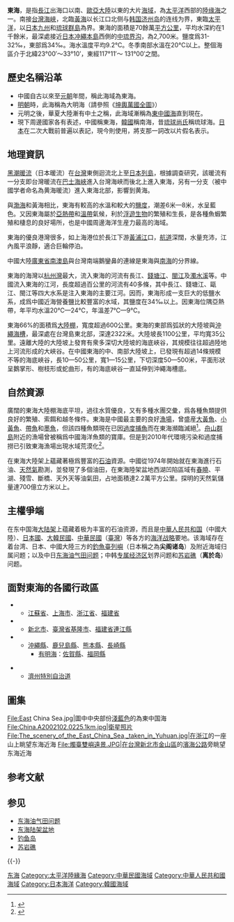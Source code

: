 {{Otheruses|subject=東海}}
{{Refimprove|time=2019-02-07T07:35:52+00:00}}

{{noteTA
|G1 = 钓鱼台
|1 = zh-hans:大陆架;zh-hk:大陸架;zh-tw:大陸棚;
|2 = zh-hans:中琉界沟; zh-hant:沖繩海槽;
}}

{{Infobox body of water
| name = 东海
| area = 1,249,000平方公里
| max-depth = 2,700米
| type = [[陆缘海|陆缘海]]
| oceans = [[太平洋|太平洋]]
| location = {{PRC}}、{{JPN}}、{{ROK-KOR}}、{{ROC-TW}}
}}

{{Infobox Chinese
|pic = Mar de China Oriental - BM WMS 2004.jpg
|piccap = 东海周边地区、岛屿和城市
|p = Dōng Hǎi
|poj = tong-hái 
|wuu = ton<sup>平</sup> he<sup>上</sup> ''or'' ton<sup>平</sup> tson<sup>平</sup> koh<sup>入</sup> he<sup>上</sup>
|j = dung<sup>1</sup> hoi<sup>2</sup> ''or'' dung<sup>1</sup> zung<sup>1</sup> gwok<sup>3</sup> hoi<sup>2</sup>
|h = dung<sup>24</sup> hoi<sup>31</sup> ''or'' dung<sup>24</sup> dung<sup>24</sup> gued<sup>2</sup> hoi<sup>31</sup>
|bpmf = ㄉㄨㄥ ㄏㄞˇ<br/>ㄉㄨㄥ ㄓㄨㄥ ㄍㄨㄛˊ ㄏㄞˇ
|romaji = Higashi Shina Kai
|kanji = 東シナ海<br/>
|kana = ひがしシナかい
|hangul = 동중국해<br/>
|hanja = 東中國海<br/>
|rr = Dong Jungguk Hae<br/>Nam Joseon Hae/Nam Hae
|mr = Tong Chungguk Hae<br/>Nam Chosŏn Hae/Nam Hae
|ind = Laut Tiongkok Timur <br/>Laut Cina Timur（2014年以前为）
|msa = Laut China Timur
}}

'''東海'''，是指[[長江|長江]]出海口以南、[[歐亞大陸|歐亞大陸]]以東的大片[[海|海域]]，為[[太平洋|太平洋]]西部的[[陸缘海|陸缘海]]之一。南接[[台灣海峽|台灣海峽]]，北臨[[黃海|黃海]]以长江口北侧与[[大韩民国|韩国]][[济州岛|济州岛]]的连线为界，東臨[[太平洋|太平洋]]，以[[日本|日本]][[九州_(日本)|九州]]和[[琉球群島|琉球群島]]為界。東海的面積是70餘萬[[平方公里|平方公里]]，平均水深約在1千餘米，最深處接近[[日本|日本]][[冲繩本島|冲繩本島]]西側的[[中琉界沟|中琉界沟]]，為2,700米。鹽度爲31-32‰，東部爲34‰。海水溫度平均9.2°C。冬季南部水溫在20°C以上。整個海區介于北緯23°00′～33°10′，東經117°11′～ 131°00′之間。

==歷史名稱沿革==
*中國自古以來至[[元朝|元朝]]年間，稱此海域為東海。
*[[明朝|明朝]]時，此海稱為大明海（請參照《[[坤輿萬國全圖|坤輿萬國全圖]]》）
*元明之後，華夏大陸漸有中土之稱，此海域漸稱為[[東中國海|東中國海]]直到現在。
*現下周邊國家各有表述，中國稱東海，[[韓國|韓國]]稱南海，昔[[琉球國|琉球尚氏]]稱琉球海。[[日本|日本]]在二次大戰前普遍以{{lang|ja|東支那海}}表記，現今則使用{{lang|ja|東シナ海}}，將支那一詞改以片假名表示。

== 地理資訊 ==
[[黑潮暖流|黑潮暖流]]（日本暖流）在[[台灣|台灣]]東側迴流北上至[[日本列島|日本列島]]，根據調查研究，該暖流有一分支即台灣暖流在[[巴士海峽|巴士海峽]]進入台灣海峽而後北上進入東海，另有一分支（被中國学者命名為黄海暖流）進入東海北部，影響到黄海。

與[[渤海|渤海]]和黃海相比，東海有較高的水溫和較大的[[鹽度|鹽度]]，潮差6米—8米，水呈藍色。又因東海屬於[[亚热带|亞熱帶]]和[[温带|溫帶]]氣候，利於[[浮游生物|浮遊生物]]的繁殖和生長，是各種魚蝦繁殖和棲息的良好場所，也是中國周邊海洋生産力最高的海域。

東海的優良港灣很多，如上海港位於長江下游[[黄浦江|黃浦江]]口，[[航道|航道]]深闊，水量充沛，江內風平浪靜，適合巨輪停泊。

中國大陸[[廣東省|廣東省]][[南澳島|南澳島]]與台灣南端鵝鑾鼻的連線是東海與[[南海|南海]]的分界線。

東海的海灣以[[杭州灣|杭州灣]]最大，流入東海的河流有長江、[[钱塘江|錢塘江]]、[[闽江|閩江]]及[[濁水溪|濁水溪]]等。中國流入東海的江河，長度超過百公里的河流有40多條，其中長江、錢塘江、甌江、閩江等四大水系是注入東海的主要江河。因而，東海形成一支巨大的低鹽水系，成爲中國近海營養鹽比較豐富的水域，其鹽度在34‰以上。因東海位隅亞熱帶，年平均水溫20℃—24℃，年溫差7℃—9℃。

東海66%的面積爲[[大陸棚|大陸棚]]，寬度超過600公里。東海的東部爲弧狀的大陸坡與[[沖繩海槽|沖繩海槽]]，最深處在台灣島東北部，深達2322米。大陸坡長1100公里，平均寬35公里。遠離大陸的大陸坡上發育有衆多深切大陸坡的海底峽谷，其規模往往超過陸地上河流形成的大峽谷。在中國東海的中、南部大陸坡上，已發現有超過14條規模不等的海底峽谷，長10—50公里，寬1—15公里，下切深度50—500米，平面形狀呈鵝掌形、樹枝形或蛇曲形，有的海底峽谷一直延伸到沖繩海槽底。

== 自然資源 ==
廣闊的東海大陸棚海底平坦，過往水質優良，又有多種水團交彙，爲各種魚類提供良好的繁殖、索餌和越冬條件。東海是中國最主要的良好[[漁場|漁場]]，曾盛産[[大黄鱼|大黃魚]]、[[小黄鱼|小黃魚]]、[[带鱼科|帶魚]]和[[墨斗魚|墨魚]]，但該四種魚類現在已因[[過度捕魚|過度捕魚]]而在東海瀕臨滅絕<ref name=people2013>{{Cite web |url=http://finance.people.com.cn/GB/n/2013/0417/c1004-21163613.html |title=东海无鱼可捕虾也快被电完 专家采标本11天无收 |website=人民網 |date=2013-04-17 |access-date=2018-02-23 |archive-date=2022-03-01 |archive-url=https://web.archive.org/web/20220301035917/http://finance.people.com.cn/GB/n/2013/0417/c1004-21163613.html }}</ref>。[[舟山群島|舟山群島]]附近的漁場曾被稱爲中國海洋魚類的寶庫。但是到2010年代環境污染和過度捕撈已引致東海漁場出現水域荒漠化<ref>{{Cite web |url=http://env.people.com.cn/GB/n1/2016/0330/c1010-28236964.html |title=环境污染和过度捕捞导致“东海无鱼” |website=人民網 |date=2016-03-30 |access-date=2018-02-23 |archive-date=2022-03-19 |archive-url=https://web.archive.org/web/20220319223046/http://env.people.com.cn/GB/n1/2016/0330/c1010-28236964.html }}</ref>。

在東海大陸架上蘊藏著極爲豐富的[[石油|石油]]資源。中國從1974年開始就在東海進行石油、[[天然氣|天然氣]]勘測，並發現了多個油田，在東海陸架盆地西湖凹陷區域有[[春晓油气田|春曉]]、平湖、殘雪、斷橋、天外天等油氣田，占地面積達2.2萬平方公里。探明的天然氣儲量達700億立方米以上。

== 主權爭端 ==
在东中国海[[大陆架|大陆架]]上蕴藏着极为丰富的石油资源，而且是[[中华人民共和国|中華人民共和国]]（中國大陸）、[[日本國|日本國]]、[[大韓民國|大韓民國]]、[[中華民國|中華民國]]（[[臺灣|臺灣]]）等各方的[[海洋|海洋]][[战略|战略]]要地。该海域存在着台湾、日本、中國大陸三方的[[釣魚臺列嶼|釣魚臺列嶼]]（日本稱之為'''尖阁诸岛'''）及附近海域归属问题；以及中日[[东海油气田问题|东海油气田问题]]；中韩[[专属经济区|专属经济区]]划界问题和[[苏岩礁|苏岩礁]]（'''离於岛'''）问题。

== 面對東海的各國行政區 ==
* {{PRC}}
** [[江蘇省|江蘇省]]、[[上海市|上海市]]、[[浙江省|浙江省]]、[[福建省|福建省]]
* {{ROC}}
** [[新北市|新北市]]、[[基隆市|臺灣省基隆市]]、[[中華民國福建省|福建省]][[馬祖|連江縣]]
* {{JPN}}
** [[沖繩縣|沖繩縣]]、[[鹿兒島縣|鹿兒島縣]]、[[熊本縣|熊本縣]]、[[長崎縣|長崎縣]]
*** [[有明海|有明海]]：[[佐賀縣|佐賀縣]]、[[福岡縣|福岡縣]]

* {{KOR}}
** [[濟州特別自治道|濟州特別自治道]]

== 圖集 ==
<gallery>
File:East China Sea.jpg|圖中中央部份[[淺藍色|淺藍色]]的為東中国海
File:China.A2002102.0225.1km.jpg|衛星照片
File:The_scenery_of_the_East_China_Sea,_taken_in_Yuhuan.jpg|在[[浙江省|浙江]]的一座山上眺望东海近海
File:燭臺雙嶼遠景.JPG|在[[台灣|台灣]][[新北市|新北市]][[金山區_(台灣)|金山區]]的[[台2線|濱海公路]]旁眺望东海近海

</gallery>

== 参考文献 ==
{{reflist}}

== 参见 ==
{{Portal|地理|中国|韩国|日本|臺灣}}
* [[东海油气田问题|东海油气田问题]]
* [[东海陆架盆地|东海陆架盆地]]
* [[钓鱼岛|钓鱼岛]]
* [[苏岩礁|苏岩礁]]

{{-}}
{{臺灣海洋|nocat}}
{{中国海洋}}
{{List of seas}}
{{Jiangsu topics}}

{{Authority control}}

{{DEFAULTSORT:Donghai}}
[[Category:东海|]]
[[Category:太平洋陸緣海|Category:太平洋陸緣海]]
[[Category:中華民國海域|Category:中華民國海域]]
[[Category:中華人民共和國海域|Category:中華人民共和國海域]]
[[Category:日本海洋|Category:日本海洋]]
[[Category:韓國海域|Category:韓國海域]]